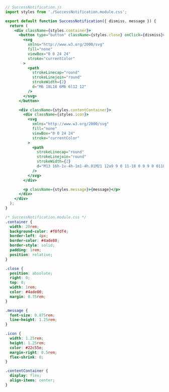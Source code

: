 ```jsx
// SuccessNotification.js
import styles from './SuccessNotification.module.css';

export default function SuccessNotification({ dismiss, message }) {
  return (
    <div className={styles.container}>
      <button type="button" className={styles.close} onClick={dismiss}>
        <svg
          xmlns="http://www.w3.org/2000/svg"
          fill="none"
          viewBox="0 0 24 24"
          stroke="currentColor"
        >
          <path
            strokeLinecap="round"
            strokeLinejoin="round"
            strokeWidth={2}
            d="M6 18L18 6M6 6l12 12"
          />
        </svg>
      </button>

      <div className={styles.contentContainer}>
        <div className={styles.icon}>
          <svg
            xmlns="http://www.w3.org/2000/svg"
            fill="none"
            viewBox="0 0 24 24"
            stroke="currentColor"
          >
            <path
              strokeLinecap="round"
              strokeLinejoin="round"
              strokeWidth={2}
              d="M13 16h-1v-4h-1m1-4h.01M21 12a9 9 0 11-18 0 9 9 0 0118 0z"
            />
          </svg>
        </div>

        <p className={styles.message}>{message}</p>
      </div>
    </div>
  );
}
```

```css
/* SuccessNotification.module.css */
.container {
  width: 20rem;
  background-color: #f0fdf4;
  border-left: 4px;
  border-color: #4ade80;
  border-style: solid;
  padding: 1rem;
  position: relative;
}

.close {
  position: absolute;
  right: 0;
  top: 0;
  width: 1rem;
  color: #4ade80;
  margin: 0.75rem;
}

.message {
  font-size: 0.875rem;
  line-height: 1.25rem;
}

.icon {
  width: 1.25rem;
  height: 1.25rem;
  color: #22c55e;
  margin-right: 0.5rem;
  flex-shrink: 0;
}

.contentContainer {
  display: flex;
  align-items: center;
}
```
